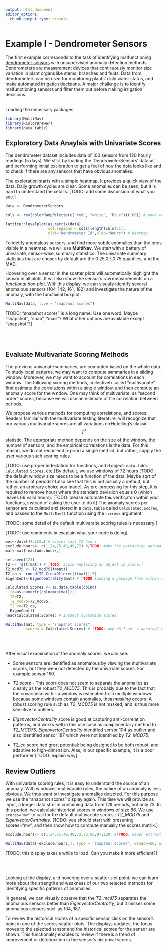 ```yaml
---
output: html_document
editor_options: 
  chunk_output_type: console
---
```

# Example I - Dendrometer Sensors {#example1}

The first example corresponds to the task of identifying  malfunctioning [dendrometer sensors](https://en.wikipedia.org/wiki/Dendrometry) with unsupervised anomaly detection methods. Dendrometers are measurement devices that continuously monitor size variation in plant organs like stems, branches and fruits. Data from dendrometers can be used for monitoring plants' daily water status, and make automated irrigation decisions. A major challenge is to identify malfunctioning sensors and filter them out before making irrigation decisions.

</br>
Loading the necessary packages:
```r
library(MultiNav)
library(RColorBrewer)
library(data.table)
```

## Exploratory Data Anaylsis with Univariate Scores

The dendrometer dataset includes data of 100 sensors from 120 hourly readings (5 days). 
We start by loading the 'DendrometerSensors' dataset and performing initial exploration to get a feel of how the data looks like and to check if there are any sensors that have obvious anomalies. 

The exploration starts with a simple heatmap. It provides a quick view of the data. 
Daily growth cycles are clear. 
Some anomalies can be seen, but it is hard to understand the details. 
[TODO: add some discussion of what you see.]

```r
data <- DendrometerSensors 

cols <- rev(colorRampPalette(c("red", "white", "blue"))(100)) # make color palette

lattice::levelplot(as.matrix(data), 
                   col.regions = cols[length(cols):1],
                   ylab="Dendrometer Id",xlab="Hours") # heatmap
```

To idetify anomalous sensors, and find more subtle anomalies than the ones visible in a heatmap, we will use  __MultiNav__. 
We start with a battery of univariate, sensor-wise, summary statistics.
The univariate summary statistics that are chosen by default are the 0.25,0.5,0.75 quantiles, and the MAD.

Hoovering over a sensor in the scatter plots will automatically highlight the sensor in all plots. It will also show the sensor's raw measurements on a _functional box-plot_.
With this display, we can visually identify several anomalous sensors (104, 142, 161, 182) and investigate the nature of the anomaly, with the functional boxplot.

```r
MultiNav(data, type = "snapshot scores")
```
[TODO: "snapshot scores" is a long name. Use one word. Maybe "snapshot", "snap", "main"? What other options are available except "snapshot"?]


</br></br>


## Evaluate Multivariate Scoring Methods
The previous univariate summaries, are computed based on the whole data. 
To study local patterns, we may want to compute summaries in a sliding window. 
Moreover, we may want to account for correlations in each window. 
The following scoring methods, collectively called "multivariate", first estimate the correlations within a single window, and then compute an anomaly score for the window. 
One may think of multivariate, as "second order" scores, because we will use an estimate of the correlation between periods.

We propose various methods for computing correlations, and scores. 
Readers familiar with the multivariate testing literature, will recognize that our various multivariate scores are all variations on Hotelling's classic $$T^2$$ statistic.
The appropriate method depends on the size of the window, the number of sensors, and the empirical correlations in the data.
For this reason, we do not recomend a-priori a single method, but rather, supply the user various such scoring rules. 

[TODO: use proper indentation for functions, and R object: `data.table`, `Calculated.Scores`, etc.]
By default, we use windows of 72 hours [TODO: the default window size needs to be a function of the data. Maybe sqrt of the number of periods? I also see that this is not actually a default, but rather, an arbitrary choice you made]. 
As pre-processing for this step, it is required to remove hours where the standard deviation equals 0 (which leaves 66 valid hours). [TODO: please automate this verificaton within your functions, instead of asking the user to do it]
The anomaly scores per sensor are calculated and stored in a `data.table` called `Calculated.Scores`, and passed to the `MultiNav()` function using the `scores=`  argument.

[TODO: some detail of the default multivaraite scoring rules is necessary.]

[TODO: use comments to exaplain what your code is doing]
```r
mat<-data[49:120,] # subset last 72 hours 
exclude.hours<- c(1,24,25,48,49,72) #[TODO: make the extraction automated].
mat<-mat[-exclude.hours,]

set.seed(123)
T2 <- T2(t(mat)) # [TODO: avoid replacing an object in place.]
T2_mcd75 <- T2_mcd75(t(mat))
T2_co <- round(T2_CrouxOllerer(t(mat)),5)
EigenCent<-EigenCentrality(mat) # [TODO:loading a package from within a function is bad style.]

Calculated.Scores <- as.data.table(cbind(
  id=as.numeric(colnames(mat)), 
  T2=T2,
  T2_mcd75=T2_mcd75, 
  T2_co=T2_co, 
  EigenCent))
head(Calculated.Scores) # Inspect customize scores

MultiNav(mat, type = "snapshot scores", 
         scores = Calculated.Scores) # [TODO: why do I get a warning? #TODO: why am I getting a warning message?]

``` 
</br></br>


After visual examination of the anomaly scores, we can see:

+ Some sensors are identified as anomalous by viewing the multivariate scores, but they were not detected by the univariate scores. For example sensor 150.

+ _T2 score_ - This score does not seem to separate the anomalies as cleanly as the robust _T2_MCD75_. This is probably due to the fact that the covariance within a window is estimated from multiple windows: because some windows contain anomalies, then _masking_ occurs. A robust scoring rule such as _T2_MCD75_ is not masked, and is thus more sensitive to outliers. 

+ _EigenvectorCentrality_ score is good at capturing anti-correlation patterns, and works well in this use case as complimentary method to _T2_MCD75_. _EigenvectorCentrality_ identified sensor 104 as outlier and also identified sensor 187 which were not identified by _T2_MCD75_.  

+ _T2_co_ score had great potential: being designed to be both robust, and adaptive to high-dimension. Alas, in our specific example, it is a poor performer [TODO: explain why].


## Review Outliers
With univariate scoring rules, it is easy to understand the source of an anomaly. With windowed multivaraite rules, the nature of an anomaly is less obvious. 
We thus want to investigate anomalies detected. 
For this purpose we use the "snapshot scores" display again. 
This time we will provide as input, a longer data stream containing data from 120 periods, not only 73. 
In this period, we calculate historical scores in windows of size 66. 
We use `scores="mv"` to call for the default multivariate scores,: _T2_MCD75_ and _EigenvectorCentrality_.
[TODO: you should start with presentng scores="mv", and then show how to compute manually the scores matrix.]

```r
exclude.hours<- c(1,24,25,48,49,72,73,96,97,120) #[TODO: never extract manually. Always use a script to generate the extraction indices.]

MultiNav(data[-exclude.hours,], type = "snapshot scores", window=66, scores="mv")
``` 
[TODO: this display takes a while to load. Can you make it more efficient?]

</br></br>

Looking at the display, and hovering over a scatter plot point, we can learn more about the strength and weakness of our two selected methods for identifying specific patterns of anomalies. 

In general, we can visually observe that the _T2_mcd75_ separates the anomalous sensors better than _EigenvectorCentrality_, but it misses some anomalous sensors such as 104, 187. 

To review the historical scores of a specific sensor, click on the sensor's point in one of the scores scatter plots. The displays updates, the focus moves to the selected sensor and the historical scores for the sensor are shown. This functionality enables to review if there is a trend of improvement or deterioration in the sensor's historical scores. 

